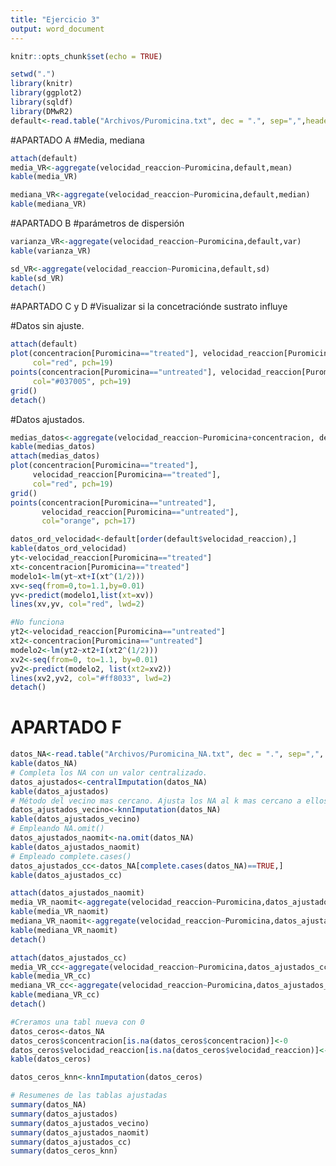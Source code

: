 ```yaml
---
title: "Ejercicio 3"
output: word_document
---
```


```r
knitr::opts_chunk$set(echo = TRUE)
```

```r
setwd(".")
library(knitr)
library(ggplot2)
library(sqldf)
library(DMwR2)
default<-read.table("Archivos/Puromicina.txt", dec = ".", sep=",",header=T)
```
#APARTADO A
#Media, mediana
```r
attach(default)
media_VR<-aggregate(velocidad_reaccion~Puromicina,default,mean)
kable(media_VR)

mediana_VR<-aggregate(velocidad_reaccion~Puromicina,default,median)
kable(mediana_VR)
```
#APARTADO B
#parámetros de dispersión
```r
varianza_VR<-aggregate(velocidad_reaccion~Puromicina,default,var)
kable(varianza_VR)

sd_VR<-aggregate(velocidad_reaccion~Puromicina,default,sd)
kable(sd_VR)
detach()
```
#APARTADO C y D
#Visualizar si la concetraciónde sustrato influye

#Datos sin ajuste.
```r
attach(default)
plot(concentracion[Puromicina=="treated"], velocidad_reaccion[Puromicina=="treated"], 
     col="red", pch=19)
points(concentracion[Puromicina=="untreated"], velocidad_reaccion[Puromicina=="untreated"], 
     col="#037005", pch=19)
grid()
detach()
```
#Datos ajustados.
```r
medias_datos<-aggregate(velocidad_reaccion~Puromicina+concentracion, default, mean)
kable(medias_datos)
attach(medias_datos)
plot(concentracion[Puromicina=="treated"], 
     velocidad_reaccion[Puromicina=="treated"], 
     col="red", pch=19)
grid()
points(concentracion[Puromicina=="untreated"], 
       velocidad_reaccion[Puromicina=="untreated"], 
       col="orange", pch=17)

datos_ord_velocidad<-default[order(default$velocidad_reaccion),]
kable(datos_ord_velocidad)
yt<-velocidad_reaccion[Puromicina=="treated"]
xt<-concentracion[Puromicina=="treated"]
modelo1<-lm(yt~xt+I(xt^(1/2)))
xv<-seq(from=0,to=1.1,by=0.01)
yv<-predict(modelo1,list(xt=xv))
lines(xv,yv, col="red", lwd=2)

#No funciona
yt2<-velocidad_reaccion[Puromicina=="untreated"]
xt2<-concentracion[Puromicina=="untreated"]
modelo2<-lm(yt2~xt2+I(xt2^(1/2)))
xv2<-seq(from=0, to=1.1, by=0.01)
yv2<-predict(modelo2, list(xt2=xv2))
lines(xv2,yv2, col="#ff8033", lwd=2)
detach()

```

# APARTADO F

```r
datos_NA<-read.table("Archivos/Puromicina_NA.txt", dec = ".", sep=",", header=T)
kable(datos_NA)
# Completa los NA con un valor centralizado.
datos_ajustados<-centralImputation(datos_NA)
kable(datos_ajustados)
# Método del vecino mas cercano. Ajusta los NA al k mas cercano a ellos.
datos_ajustados_vecino<-knnImputation(datos_NA)
kable(datos_ajustados_vecino)
# Empleando NA.omit()
datos_ajustados_naomit<-na.omit(datos_NA)
kable(datos_ajustados_naomit)
# Empleado complete.cases()
datos_ajustados_cc<-datos_NA[complete.cases(datos_NA)==TRUE,]
kable(datos_ajustados_cc)

attach(datos_ajustados_naomit)
media_VR_naomit<-aggregate(velocidad_reaccion~Puromicina,datos_ajustados_naomit,mean)
kable(media_VR_naomit)
mediana_VR_naomit<-aggregate(velocidad_reaccion~Puromicina,datos_ajustados_naomit,median)
kable(mediana_VR_naomit)
detach()

attach(datos_ajustados_cc)
media_VR_cc<-aggregate(velocidad_reaccion~Puromicina,datos_ajustados_cc,mean)
kable(media_VR_cc)
mediana_VR_cc<-aggregate(velocidad_reaccion~Puromicina,datos_ajustados_cc,median)
kable(mediana_VR_cc)
detach()

#Creramos una tabl nueva con 0
datos_ceros<-datos_NA
datos_ceros$concentracion[is.na(datos_ceros$concentracion)]<-0
datos_ceros$velocidad_reaccion[is.na(datos_ceros$velocidad_reaccion)]<-0
kable(datos_ceros)

datos_ceros_knn<-knnImputation(datos_ceros)

# Resumenes de las tablas ajustadas
summary(datos_NA)
summary(datos_ajustados)
summary(datos_ajustados_vecino)
summary(datos_ajustados_naomit)
summary(datos_ajustados_cc)
summary(datos_ceros_knn)
```

